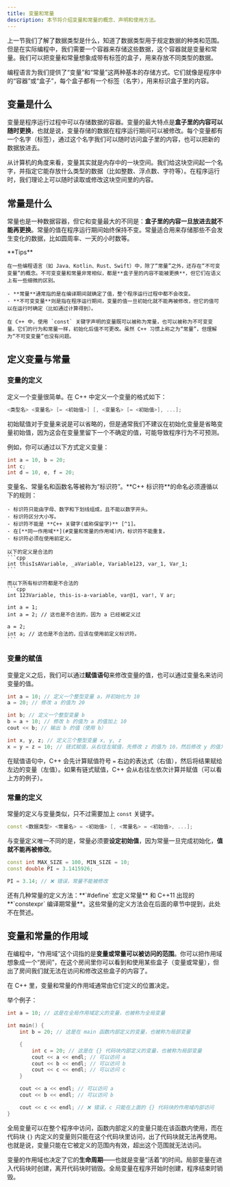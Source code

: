 ```yaml
---
title: 变量和常量
description: 本节将介绍变量和常量的概念、声明和使用方法。
---
```


上一节我们了解了数据类型是什么，知道了数据类型用于规定数据的种类和范围。但是在实际编程中，我们需要一个容器来存储这些数据，这个容器就是变量和常量。我们可以把变量和常量想象成带有标签的盒子，用来存放不同类型的数据。

编程语言为我们提供了“变量”和“常量”这两种基本的存储方式。它们就像是程序中的“容器”或“盒子”，每个盒子都有一个标签（名字），用来标识盒子里的内容。

## 变量是什么

变量是程序运行过程中可以存储数据的容器。变量的最大特点是**盒子里的内容可以随时更换**，也就是说，变量存储的数据在程序运行期间可以被修改。每个变量都有一个名字（标签），通过这个名字我们可以随时访问盒子里的内容，也可以把新的数据放进去。

从计算机的角度来看，变量其实就是内存中的一块空间。我们给这块空间起一个名字，并指定它能存放什么类型的数据（比如整数、浮点数、字符等）。在程序运行时，我们理论上可以随时读取或修改这块空间里的内容。

## 常量是什么

常量也是一种数据容器，但它和变量最大的不同是：**盒子里的内容一旦放进去就不能再更换**。常量的值在程序运行期间始终保持不变。常量适合用来存储那些不会发生变化的数据，比如圆周率、一天的小时数等。

<Callout>
    **Tips**

    在一些编程语言（如 Java、Kotlin、Rust、Swift）中，除了“常量”之外，还存在“不可变变量”的概念。不可变变量和常量非常相似，都是**盒子里的内容不能被更换**，但它们在语义上有一些细微的区别。

    - **常量**通常指的是在编译期间就确定了值，整个程序运行过程中都不会改变。
    - **不可变变量**则是指在程序运行期间，变量的值一旦初始化就不能再被修改，但它的值可以在运行时确定（比如通过计算得到）。

    在 C++ 中，使用 `const` 关键字声明的变量既可以被称为常量，也可以被称为不可变变量。它们的行为和常量一样，初始化后值不可更改。虽然 C++ 习惯上称之为“常量”，但理解为“不可变变量”也没有问题。
</Callout>

## 定义变量与常量

### 变量的定义

定义一个变量很简单。在 C++ 中定义一个变量的格式如下：

```cpp
<类型名> <变量名> [= <初始值>] [, <变量名> [= <初始值>], ...];
```

<Callout>初始赋值对于变量来说是可以省略的，但是通常我们不建议在初始化变量是省略变量初始值，因为这会在变量里留下一个不确定的值，可能导致程序行为不可预测。</Callout>

例如，你可以通过以下方式定义变量：

```cpp
int a = 10, b = 20;
int c;
int d = 10, e, f = 20;
```

<Callout>
    变量名、常量名和函数名等被称为“标识符”。**C++ 标识符**的命名必须遵循以下的规则：

    - 标识符只能由字母、数字和下划线组成，且不能以数字开头。
    - 标识符区分大小写。
    - 标识符不能是 **C++ 关键字(或称保留字)** [^1]。
    - 在[**同一作用域**](#变量和常量的作用域)内，标识符不能重复。
    - 标识符必须在使用前定义。

    以下的定义是合法的
    ```cpp
    int thisIsAVariable, _aVariable, Variable123, var_1, Var_1;
    ```

    而以下所有标识符都是不合法的
    ```cpp
    int 123Variable, this-is-a-variable, var@1, var!, V ar;

    int a = 1;
    int a = 2; // 这也是不合法的，因为 a 已经被定义过

    a = 2;
    int a; // 这也是不合法的，应该在使用前定义标识符。
    ```
</Callout>

### 变量的赋值

变量定义之后，我们可以通过**赋值语句**来修改变量的值，也可以通过变量名来访问变量的值。

```cpp
int a = 10; // 定义一个整型变量 a，并初始化为 10
a = 20; // 修改 a 的值为 20

int b; // 定义一个整型变量 b
b = a + 10; // 修改 b 的值为 a 的值加上 10
cout << b; // 输出 b 的值（使用 b）

int x, y, z; // 定义三个整型变量 x, y, z
x = y = z = 10; // 链式赋值，从右往左赋值，先修改 z 的值为 10，然后修改 y 的值为 z 的值，最后修改 x 的值为 y 的值。从结果而言，x、y、z 的值都是 10。
```

在赋值语句中，C++ 会先计算赋值符号 `=` 右边的表达式（右值），然后将结果赋给左边的变量（左值）。如果有链式赋值，C++ 会从右往左依次计算并赋值（可以看上方的例子）。

### 常量的定义

常量的定义与变量类似，只不过需要加上 `const` 关键字。

```cpp
const <数据类型> <常量名> = <初始值> [, <常量名> = <初始值>, ...];
```

与变量定义唯一不同的是，常量必须要**设定初始值**，因为常量一旦完成初始化，**值就不能再被修改**。

```cpp
const int MAX_SIZE = 100, MIN_SIZE = 10;
const double PI = 3.1415926;

PI = 3.14; // ❌ 错误，常量不能被修改
```

<Callout>
    还有几种常量的定义方法：**`#define` 宏定义常量** 和 C++11 出现的 **`constexpr` 编译期常量**。这些常量的定义方法会在后面的章节中提到，此处不在赘述。
</Callout>

## 变量和常量的作用域

在编程中，“作用域”这个词指的是**变量或常量可以被访问的范围**。你可以把作用域想象成一个“房间”，在这个房间里你可以看到和使用某些盒子（变量或常量），但出了房间我们就无法在访问和修改这些盒子的内容了。

在 C++ 里，变量和常量的作用域通常由它们定义的位置决定。

举个例子：

```cpp
int a = 10; // 这是在全局作用域定义的变量，也被称为全局变量

int main() {
    int b = 20; // 这是在 main 函数内部定义的变量，也被称为局部变量

    {
        int c = 20; // 这是在 {} 代码块内部定义的变量，也被称为局部变量
        cout << a << endl; // 可以访问 a
        cout << b << endl; // 可以访问 b
        cout << c << endl; // 可以访问 c
    }

    cout << a << endl; // 可以访问 a
    cout << b << endl; // 可以访问 b

    cout << c << endl; // ❌ 错误，c 只能在上面的 {} 代码块的作用域内部访问
}
```

全局变量可以在整个程序中访问，函数内部定义的变量只能在该函数内使用，而在代码块 `{}` 内定义的变量则只能在这个代码块里访问，出了代码块就无法再使用。也就是说，变量只能在它被定义的范围内有效，超出这个范围就无法访问。

变量的作用域也决定了它的**生命周期**——也就是变量“活着”的时间。局部变量在进入代码块时创建，离开代码块时销毁。全局变量在程序开始时创建，程序结束时销毁。

[^1]: C++ 常见关键字(或称保留字)包括：`auto`, `break`, `case`, `catch`, `char`, `class`, `const`, `const_cast`, `continue`, `default`, `delete`, `do`, `double`, `dynamic_cast`, `else`, `enum`, `explicit`, `export`, `extern`, `false`, `float`, `for`, `friend`, `goto`, `if`, `inline`, `int`, `long`, `mutable`, `namespace`, `new`, `operator`, `private`, `protected`, `public`, `register`, `reinterpret_cast`, `return`, `short`, `signed`, `sizeof`, `static`, `static_cast`, `struct`, `switch`, `template`, `this`, `throw`, `true`, `try`, `typedef`, `typeid`, `typename`, `union`, `unsigned`, `using`, `virtual`, `void`, `volatile`, `wchar_t`, `while`, `xor`, `xor_eq` 等等。
